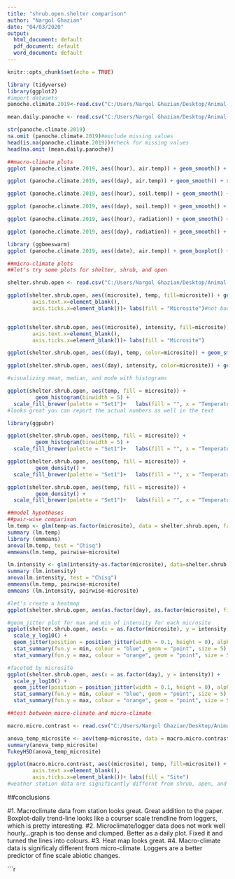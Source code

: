 ```yaml
---
title: "shrub.open.shelter comparison"
author: "Nargol Ghazian"
date: "04/03/2020"
output:
  html_document: default
  pdf_document: default
  word_document: default
---
```


```r
knitr::opts_chunk$set(echo = TRUE)
```

```r
library (tidyverse)
library(ggplot2)
#import datasets
panoche.climate.2019<-read.csv("C:/Users/Nargol Ghazian/Desktop/Animal-Behaviour-and-Climate-project/CH3/panoche_climate_hourly 2019.csv")

mean.daily.panoche <- read.csv("C:/Users/Nargol Ghazian/Desktop/Animal-Behaviour-and-Climate-project/CH3/weather station climate.csv")

str(panoche.climate.2019)
na.omit (panoche.climate.2019)#exclude missing values
head(is.na(panoche.climate.2019))#check for missing values
head(na.omit (mean.daily.panoche))
```


```r
##macro-climate plots
ggplot (panoche.climate.2019, aes((hour), air.temp)) + geom_smooth() + xlab("Hour (0-24)") + ylab ("Temperature (°C)")+  theme_classic()+ theme(axis.text=element_text(size=12))+ theme(axis.text=element_text(size=12))#how air temperature changed during 24h period in 2019 during study period

ggplot (panoche.climate.2019, aes((day), air.temp)) + geom_smooth() + xlab("Day") + ylab ("Temperature (°C)")+  theme_classic()+ theme(axis.text=element_text(size=12))+ theme(axis.text=element_text(size=12))#air temp over number of days

ggplot (panoche.climate.2019, aes((hour), soil.temp)) + geom_smooth() + xlab("Hour (0-24)") + ylab ("Temperature (°C)")+  theme_classic()+ theme(axis.text=element_text(size=12))+ theme(axis.text=element_text(size=12))#how soil temperature changed during 24h period in 2019 during study period

ggplot (panoche.climate.2019, aes((day), soil.temp)) + geom_smooth() + xlab("Day") + ylab ("Temperature (°C)")+  theme_classic()+ theme(axis.text=element_text(size=12))+ theme(axis.text=element_text(size=12))#how soil temperature changed during 24h period in 2019 during study period

ggplot (panoche.climate.2019, aes((hour), radiation)) + geom_smooth() + xlab("Hour (0-24)") + ylab ("Solar Radiation (W/m²)")+  theme_classic()+ theme(axis.text=element_text(size=12))+ theme(axis.text=element_text(size=12))#how solar radiation changed during 24h period in 2019 during study period

ggplot (panoche.climate.2019, aes((day), radiation)) + geom_smooth() + xlab("Day") + ylab ("Solar Radiation (W/m²)")+  theme_classic()+ theme(axis.text=element_text(size=12))+ theme(axis.text=element_text(size=12))

library (ggbeeswarm)
ggplot (panoche.climate.2019, aes((date), air.temp)) + geom_boxplot() + xlab("Date") + ylab ("Temperature (°C)")+ geom_quasirandom(alpha=0.05)+ theme_classic()+ theme(axis.text=element_text(size=12))+ theme(axis.text=element_text(size=12))+ theme(axis.text.x = element_text(angle = 90))+ geom_smooth(se=FALSE, color="black", aes(group=1))#daily air temperature averages


```

```r
##micro-climate plots
##let's try some plots for shelter, shrub, and open

shelter.shrub.open <- read.csv("C:/Users/Nargol Ghazian/Desktop/Animal-Behaviour-and-Climate-project/CH3/shrub_contrast_final.csv")#import dataset

ggplot(shelter.shrub.open, aes((microsite), temp, fill=microsite)) + geom_boxplot() + xlab("Microsite") + ylab ("Temperature (°F)")+ theme_classic()+ theme(axis.text=element_text(size=12))+theme(axis.text.x = element_text(angle = 90))+theme(axis.title.x=element_blank(),
        axis.text.x=element_blank(),
        axis.ticks.x=element_blank())+ labs(fill = "Microsite")#not bad


ggplot(shelter.shrub.open, aes((microsite), intensity, fill=microsite)) + geom_boxplot() + xlab("Microsite") + ylab ("Solar Radiation (lum/ft²)")+ theme_classic()+ theme(axis.text=element_text(size=12))+theme(axis.text.x = element_text(angle = 90))+theme(axis.title.x=element_blank(),
        axis.text.x=element_blank(),
        axis.ticks.x=element_blank())+ labs(fill = "Microsite")

ggplot(shelter.shrub.open, aes((day), temp, color=microsite)) + geom_smooth() + xlab("Day") + ylab ("Temperature (°F)")+ theme_classic()+ theme(axis.text=element_text(size=12))

ggplot(shelter.shrub.open, aes((day), intensity, color=microsite)) + geom_smooth() + xlab("Day") + ylab ("Solar Radiation (lum/ft²)")+ theme_classic()+ theme(axis.text=element_text(size=12))

#visualizing mean, median, and mode with histograms

ggplot(shelter.shrub.open, aes(temp, fill = microsite)) +
         geom_histogram(binwidth = 5) +
  scale_fill_brewer(palette = "Set1")+   labs(fill = "", x = "Temperature (°F)", y = "Frequency")+theme_classic()+ theme(axis.text=element_text(size=12))
#looks great you can report the actual numbers as well in the text

library(ggpubr)

ggplot(shelter.shrub.open, aes(temp, fill = microsite)) +
         geom_histogram(binwidth = 5) +
  scale_fill_brewer(palette = "Set1")+   labs(fill = "", x = "Temperature (°F)", y = "Frequency")+theme_classic()+ theme(axis.text=element_text(size=12))+ stat_central_tendency(aes(color = microsite), type = "mean", color="green", linetype = 2)+ stat_central_tendency(type = "median", color = "blue", linetype = 2)+ facet_grid(~microsite)+theme(legend.position = "none")

ggplot(shelter.shrub.open, aes(temp, fill = microsite)) +
         geom_density() +
  scale_fill_brewer(palette = "Set1")+   labs(fill = "", x = "Temperature (°F)", y = "Frequency")+theme_classic()+ theme(axis.text=element_text(size=12))

ggplot(shelter.shrub.open, aes(temp, fill = microsite)) +
         geom_density() +
  scale_fill_brewer(palette = "Set1")+   labs(fill = "", x = "Temperature (°F)", y = "Frequency")+theme_classic()+ theme(axis.text=element_text(size=12))+ stat_central_tendency(aes(color = microsite), type = "mean", color="green", linetype = 2)+ stat_central_tendency(type = "median", color = "blue", linetype = 2)+ facet_grid(~microsite)+theme(legend.position = "none")


```

```r
##model hypotheses
##pair-wise comparison
lm.temp <- glm(temp~as.factor(microsite), data = shelter.shrub.open, family="gaussian")
summary (lm.temp)
library (emmeans)
anova(lm.temp, test = "Chisq")
emmeans(lm.temp, pairwise~microsite)

lm.intensity <- glm(intensity~as.factor(microsite), data=shelter.shrub.open, family = "quasipoisson")
summary (lm.intensity)
anova(lm.intensity, test = "Chisq")
emmeans(lm.temp, pairwise~microsite)
emmeans (lm.intensity, pairwise~microsite)

```



```r

#let's create a heatmap
ggplot(shelter.shrub.open, aes(as.factor(day), as.factor(microsite), fill=temp))+ geom_tile()+ xlab("Day") + ylab ("Microsite")+theme(axis.text.x = element_text(angle = 90))+ scale_fill_distiller (palette='OrRd')+ theme_classic()+ labs(fill = "Temperature (°F)")

#geom_jitter plot for max and min of intensity for each microsite
ggplot(shelter.shrub.open, aes(x = as.factor(microsite), y = intensity)) +
  scale_y_log10() +
  geom_jitter(position = position_jitter(width = 0.1, height = 0), alpha = 1/4) +
  stat_summary(fun.y = min, colour = "blue", geom = "point", size = 5) +
  stat_summary(fun.y = max, colour = "orange", geom = "point", size = 5)+ xlab("")+ ylab("Solar Radiation (lum/ft²)")+theme_classic()

#faceted by microsite
ggplot(shelter.shrub.open, aes(x = as.factor(day), y = intensity)) +
  scale_y_log10() +
  geom_jitter(position = position_jitter(width = 0.1, height = 0), alpha = 1/4) +
  stat_summary(fun.y = min, colour = "blue", geom = "point", size = 5) +
  stat_summary(fun.y = max, colour = "orange", geom = "point", size = 5)+ xlab("Day")+ ylab("Solar Radiation (lum/ft²)")+theme_classic()+ facet_grid(~microsite)+ coord_flip()+ theme(axis.text.x = element_text(angle = 90))
```
```r
##test between macro-climate and micro-climate

macro.micro.contrast <- read.csv("C:/Users/Nargol Ghazian/Desktop/Animal-Behaviour-and-Climate-project/CH3/micro-macro-contrast.csv")

anova_temp_microsite <- aov(temp~microsite, data = macro.micro.contrast)
summary(anova_temp_microsite)
TukeyHSD(anova_temp_microsite)

ggplot(macro.micro.contrast, aes((microsite), temp, fill=microsite)) + geom_boxplot() + xlab("Site") + ylab ("Temperature (°F)")+ theme_classic()+ theme(axis.text=element_text(size=12))+theme(axis.text.x = element_text(angle = 90))+ theme(axis.title.x=element_blank(),
        axis.text.x=element_blank(),
        axis.ticks.x=element_blank())+ labs(fill = "Site")
#weather station data are significantly differnt from shrub, open, and square.

```


##conclusions


#1. Macroclimate data from station looks great. Great addition to the paper. Boxplot-daily trend-line looks like a courser scale trendline from loggers, which is pretty interesting.
#2. Microclimate/logger data does not work well hourly...graph is too dense and clumped. Better as a daily plot. Fixed it and turned the lines into colours.
#3. Heat map looks great.
#4. Macro-climate data is significaly different from micro-climate. Loggers are a better predictor of fine scale abiotic changes.


```r
